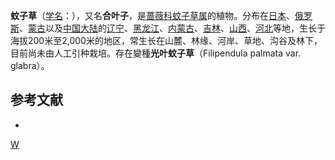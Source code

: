 {{Speciesbox
| genus = Filipendula
| species = palmata
| image = Filipendula palmata 02.JPG
| authority = (Pall.) Maxim.
}}

'''蚊子草'''（[[学名|学名]]：{{lang|la|''Filipendula palmata''}}），又名'''合叶子'''，是[[蔷薇科|蔷薇科]][[蚊子草属|蚊子草属]]的植物。分布在[[日本|日本]]、[[俄罗斯|俄罗斯]]、[[蒙古|蒙古]]以及[[中国大陆|中国大陆]]的[[辽宁|辽宁]]、[[黑龙江|黑龙江]]、[[内蒙古|内蒙古]]、[[吉林|吉林]]、[[山西|山西]]、[[河北|河北]]等地，生长于海拔200米至2,000米的地区，常生长在山麓、林缘、河岸、草地、沟谷及林下，目前尚未由人工引种栽培。存在變種'''光叶蚊子草'''（Filipendula palmata var. glabra）。

== 参考文献 ==
<div class="references-small">
* {{cite web| url =http://www.bioinfo.cn/db05/KmzwSpecies.php?action=view&id=19048| title =蚊子草（原变种）| work =《中国高等植物数据库全库》| publisher =中国科学院微生物研究所| author =昆明植物研究所| accessdate =2009-02-25| deadurl =yes| archiveurl =https://web.archive.org/web/20160305072501/http://www.bioinfo.cn/db05/KmzwSpecies.php?action=view&id=19048| archivedate =2016-03-05| df =}}
</div>

{{Taxonbar}}

[[Category:蚊子草属|W]]